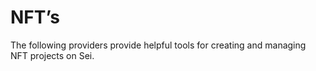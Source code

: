 
# NFT’s

The following providers provide helpful tools for creating and managing NFT projects on Sei.

<AppCardsGrid tags={[Tag.NFT]} />
